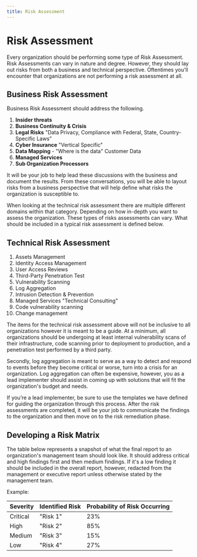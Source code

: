 ```yaml
---
title: Risk Assessment
---
```


# Risk Assessment

Every organization should be performing some type of Risk Assessment. Risk Assessments can vary in nature and degree. However, they should lay out risks from both a business and technical perspective. Oftentimes you'll encounter that organizations are not performing a risk assessment at all.

## Business Risk Assessment

Business Risk Assessment should address the following.

1. **Insider threats**
1. **Business Continuity & Crisis**
1. **Legal Risks** "Data Privacy, Compliance with Federal, State, Country-Specific Laws”
1. **Cyber Insurance** "Vertical Specific"
1. **Data Mapping** - "Where is the data" Customer Data
1. **Managed Services**
1. **Sub Organization Processors**

It will be your job to help lead these discussions with the business and document the results. From these conversations, you will be able to layout risks from a business perspective that will help define what risks the organization is susceptible to.

When looking at the technical risk assessment there are multiple different domains within that category. Depending on how in-depth you want to assess the organization. These types of risks assessments can vary. What should be included in a typical risk assessment is defined below.

## Technical Risk Assessment

1. Assets Management
1. Identity Access Management
1. User Access Reviews
1. Third-Party Penetration Test
1. Vulnerability Scanning
1. Log Aggregation
1. Intrusion Detection & Prevention
1. Managed Services "Technical Consulting"
1. Code vulnerability scanning
1. Change management

The items for the technical risk assessment above will not be inclusive to all organizations however it is meant to be a guide. At a minimum, all organizations should be undergoing at least internal vulnerability scans of their infrastructure, code scanning prior to deployment to production, and a penetration test performed by a third party.

Secondly, log aggregation is meant to serve as a way to detect and respond to events before they become critical or worse, turn into a crisis for an organization. Log aggregation can often be expensive, however, you as a lead implementer should assist in coming up with solutions that will fit the organization's budget and needs.

If you’re a lead implementer, be sure to use the templates we have defined for guiding the organization through this process. After the risk assessments are completed, it will be your job to communicate the findings to the organization and then move on to the risk remediation phase.

## Developing a Risk Matrix

The table below represents a snapshot of what the final report to an organization's management team should look like. It should address critical and high findings first and then medium findings. If it's a low finding it should be included in the overall report, however, redacted from the management or executive report unless otherwise stated by the management team.

Example:

| **Severity** | **Identified Risk** | **Probability of Risk Occurring** |
| ------------ | ------------------- | --------------------------------- |
| Critical     | "Risk 1"            | 23%                               |
| High         | "Risk 2"            | 85%                               |
| Medium       | "Risk 3"            | 15%                               |
| Low          | "Risk 4"            | 27%                               |